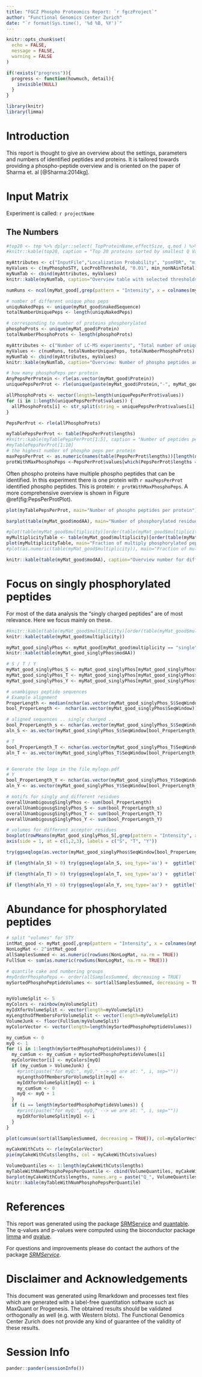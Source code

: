 ```yaml
---
title: "FGCZ Phospho Proteomics Report: `r fgczProject`"
author: "Functional Genomics Center Zurich"
date: "`r format(Sys.time(), '%d %B, %Y')`"
---
```


```r
knitr::opts_chunk$set(
  echo = FALSE,
  message = FALSE,
  warning = FALSE
)

if(!exists("progress")){
  progress <- function(howmuch, detail){
    invisible(NULL)
  }
}

```



```r
library(knitr)
library(limma)
```

# Introduction

This report is thought to give an overview about the settings, parameters and numbers of identified peptides and proteins. It is tailored towards providing a phospho-peptide overview and is oriented on the paper of Sharma et. al [@Sharma:2014kg].  


# Input Matrix

Experiment is called: `r projectName`

## The Numbers

```r

#top20 <- tmp %>% dplyr::select( TopProteinName,effectSize, q.mod ) %>% arrange((q.mod) ) %>% head(20)
#knitr::kable(top20, caption = "Top 20 proteins sorted by smallest Q Value (q.mod). The effectSize column is the log2 FC of condition - reference.")

myAttributes <- c("InputFile","Localization Probability", "psmFDR", "minimum non-NAs")
myValues <- c(myPhosphoSTY, LocProbThreshold, "0.01", min_nonNAinTotal)
myNumTab <- cbind(myAttributes, myValues)
knitr::kable(myNumTab, caption="Overview table with selected thresholds")

```


```r

numRuns <- ncol(myMat_good[,grep(pattern = "Intensity", x = colnames(myMat_good))])

# number of different unique phos peps
uniquNakedPeps <- unique(myMat_good$nakedSequence)
totalNumberUniquePeps <- length(uniquNakedPeps)

# corresponding to number of proteins phosphorylated
phosphoProts <- unique(myMat_good$Protein)
totalNumberPhosphoProts <- length(phosphoProts)

myAttributes <- c("Number of LC-MS experiments", "Total number of unique phospho peptides", "Total number of phospho proteins")
myValues <- c(numRuns, totalNumberUniquePeps, totalNumberPhosphoProts)
myNumTab <- cbind(myAttributes, myValues)
knitr::kable(myNumTab, caption="Overview: Number of phospho peptides and proteins")

```



```r

# how many phosphoPeps per protein
AnyPepsPerProtein <- rle(as.vector(myMat_good$Protein))
uniquePepsPerProt <- rle(unique(paste(myMat_good$Protein,"-", myMat_good$nakedSequence, sep="")))

allPhosphoProts <- vector(length=length(uniquePepsPerProt$values))
for (i in 1:length(uniquePepsPerProt$values)) {
  allPhosphoProts[i] <- str_split(string = uniquePepsPerProt$values[i], pattern = "-")[[1]][1]
}

PepsPerProt <- rle(allPhosphoProts)

myTablePepsPerProt <- table(PepsPerProt$lengths)
#knitr::kable(myTablePepsPerProt[1:5], caption = "Number of peptides per protein")
#myTablePepsPerProt[1:10]
# the highest number of phospho peps per protein
maxPepsPerProt <- as.numeric(names(table(PepsPerProt$lengths))[length(names(table(PepsPerProt$lengths)))])
protWithMaxPhosphoPeps <-PepsPerProt$values[which(PepsPerProt$lengths == maxPepsPerProt)]

```

Often phospho proteins have multiple phospho peptides that can be identified. 
In this experiment there is one protein with `r maxPepsPerProt` identified phospho peptides. This is protein: `r protWithMaxPhosphoPeps`.
A more comprehensive overview is shown in Figure \@ref(fig:PepsPerProtPlot).

```r
plot(myTablePepsPerProt, main="Number of phospho peptides per protein")
```



```r
barplot(table(myMat_good$modAA), main="Number of phosphorylated residues for different acceptor sites in Total", ylab="Identified Phosphopeptides")
```



```r
#plot(table(myMat_good$multiplicity)[order(table(myMat_good$multiplicity),decreasing = TRUE)], main="Fraction of multiply phosphorylated peptides", ylab="Total number of phospho peptides")
myMultiplicityTable <- table(myMat_good$multiplicity)[order(table(myMat_good$multiplicity),decreasing = TRUE)]
plot(myMultiplicityTable, main="Fraction of multiply phosphorylated peptides", ylab="Total number of phospho peptides")
#plot(as.numeric(table(myMat_good$multiplicity)), main="Fraction of multiply phosphorylated peptides", ylab="Total number of phospho peptides", type="h")
```


```r
knitr::kable(table(myMat_good$modAA), caption="Overview number for different acceptor residues")
```


\pagebreak

# Focus on singly phosphorylated peptides

For most of the data analysis the "singly charged peptides" are of most relevance. Here we focus mainly on these.

```r
#knitr::kable(table(myMat_good$multiplicity)[order(table(myMat_good$multiplicity),decreasing = TRUE)], main="Fraction of multiply phosphorylated peptides", ylab="Total number of phospho peptides")
knitr::kable(table(myMat_good$multiplicity))
```


```r
myMat_good_singlyPhos <- myMat_good[myMat_good$multiplicity == "single",]
knitr::kable(table(myMat_good_singlyPhos$modAA))

```


```r

# S / T / Y
myMat_good_singlyPhos_S <- myMat_good_singlyPhos[myMat_good_singlyPhos$modAA == "S",]
myMat_good_singlyPhos_T <- myMat_good_singlyPhos[myMat_good_singlyPhos$modAA == "T",]
myMat_good_singlyPhos_Y <- myMat_good_singlyPhos[myMat_good_singlyPhos$modAA == "Y",]

# unambigous peptide sequences
# Example alignment
ProperLength <- median(nchar(as.vector(myMat_good_singlyPhos_S$SeqWindow)))
bool_ProperLength <-  nchar(as.vector(myMat_good_singlyPhos$SeqWindow)) == ProperLength

# aligned sequences .. singly charged .. 
bool_ProperLength_s <- nchar(as.vector(myMat_good_singlyPhos_S$SeqWindow)) == ProperLength
aln_S <- as.vector(myMat_good_singlyPhos_S$SeqWindow[bool_ProperLength_s])

# T
bool_ProperLength_T <- nchar(as.vector(myMat_good_singlyPhos_T$SeqWindow)) == ProperLength
aln_T <- as.vector(myMat_good_singlyPhos_T$SeqWindow[bool_ProperLength_T])


# Generate the logo in the file mylogo.pdf
# Y
bool_ProperLength_Y <- nchar(as.vector(myMat_good_singlyPhos_Y$SeqWindow)) == ProperLength
aln_Y <- as.vector(myMat_good_singlyPhos_Y$SeqWindow[bool_ProperLength_Y])

# motifs for singly and different residues
overallUnambigousgSinglyPhos <- sum(bool_ProperLength)
overallUnambigousgSinglyPhos_S <- sum(bool_ProperLength_s)
overallUnambigousgSinglyPhos_T <- sum(bool_ProperLength_T)
overallUnambigousgSinglyPhos_Y <- sum(bool_ProperLength_Y)

```


```r
# volumes for different acceptor residues
boxplot(rowMeans(myMat_good_singlyPhos_S[,grep(pattern = "Intensity", x = colnames(myMat_good_singlyPhos_S))], na.rm = TRUE), rowMeans(myMat_good_singlyPhos_T[,grep(pattern = "Intensity", x = colnames(myMat_good_singlyPhos_T))], na.rm = TRUE), rowMeans(myMat_good_singlyPhos_Y[,grep(pattern = "Intensity", x = colnames(myMat_good_singlyPhos_Y))], na.rm = TRUE), main="Log2 Intensities for Phosphopeptides (S/T/Y) ")
axis(side = 1, at = c(1,2,3), labels = c("S", "T", "Y"))
```



```r
try(ggseqlogo(as.vector(myMat_good_singlyPhos$SeqWindow[bool_ProperLength]), seq_type='aa') + ggtitle("All phospho peptides (singly phos, localization probability OK)"))
```

```r
if (length(aln_S) > 0) try(ggseqlogo(aln_S, seq_type='aa') +  ggtitle("All Serine phospho peptides"))
```

```r
if (length(aln_T) > 0) try(ggseqlogo(aln_T, seq_type='aa') +  ggtitle("All Threonine phospho peptides"))
```

```r
if (length(aln_Y) > 0) try(ggseqlogo(aln_Y, seq_type='aa') +  ggtitle("All Tyrosine phospho peptides"))
```

\pagebreak

# Abundance for phosphorylated peptides

```r

# split "volumes" for STY
intMat_good <- myMat_good[,grep(pattern = "Intensity", x = colnames(myMat_good))]
NonLogMat <- 2^intMat_good
allSamplesSummed <- as.numeric(rowSums(NonLogMat, na.rm = TRUE))
FullSum <- sum(as.numeric(rowSums(NonLogMat, na.rm = TRUE)))

# quantile cake and numbering groups
#myOrderPhosphoPeps <- order(allSamplesSummed, decreasing = TRUE)
mySortedPhosphoPeptideVolumes <- sort(allSamplesSummed, decreasing = TRUE)


myVolumeSplit <- 5
myColors <- rainbow(myVolumeSplit)
myIdXforVolumeSplit <- vector(length=myVolumeSplit)
myLengthsOfMembersForVolumeSplit <- vector(length=myVolumeSplit)
VolumeJunk <- floor(FullSum/myVolumeSplit)
myColorVector <- vector(length=length(mySortedPhosphoPeptideVolumes))

my_cumSum <- 0
myQ <- 1
for (i in 1:length(mySortedPhosphoPeptideVolumes)) {
  my_cumSum <- my_cumSum + mySortedPhosphoPeptideVolumes[i]
  myColorVector[i] <- myColors[myQ]
  if (my_cumSum > VolumeJunk) {
    #print(paste("for myQ:", myQ," --> we are at: ", i, sep=""))
    myLengthsOfMembersForVolumeSplit[myQ] <- 
    myIdXforVolumeSplit[myQ] <- i
    my_cumSum <- 0
    myQ <- myQ + 1
  }
  if (i == length(mySortedPhosphoPeptideVolumes)) {
    #print(paste("for myQ:", myQ," --> we are at: ", i, sep="")) 
    myIdXforVolumeSplit[myQ] <- i
  }
}

plot(cumsum(sort(allSamplesSummed, decreasing = TRUE)), col=myColorVector)

```

```r
myCakeWithCuts <- rle(myColorVector)
pie(myCakeWithCuts$lengths, col = myCakeWithCuts$values)
```

```r
VolumeQuantiles <- 1:length(myCakeWithCuts$lengths)
myTableWithNumPhosphoPepsPerQuantile <- cbind(VolumeQuantiles, myCakeWithCuts$lengths)
barplot(myCakeWithCuts$lengths, names.arg = paste("Q_", VolumeQuantiles, sep=""))
knitr::kable(myTableWithNumPhosphoPepsPerQuantile)
```





\pagebreak

# References

This report was generated using the package [SRMService](http://github.com/protViz/SRMService) and [quantable](http://github.com/protViz/quantable). The q-values and p-values were computed using the bioconductor package [limma](https://bioconductor.org/packages/release/bioc/html/limma.html) and [qvalue](https://bioconductor.org/packages/release/bioc/html/qvalue.html).

For questions and improvements please do contact the authors of the package [_SRMService_](https://github.com/protViz/SRMService/graphs/contributors).


# Disclaimer and Acknowledgements

This document was generated using Rmarkdown and processes text files which are generated with a label-free quantitation software such as MaxQuant or Progenesis. 
The obtained results should be validated orthogonally as well (e.g. with Western blots). The Functional Genomics Center Zurich does not provide any kind of guarantee of the validity of these results.

\newpage

# Session Info


```r
pander::pander(sessionInfo())
```


